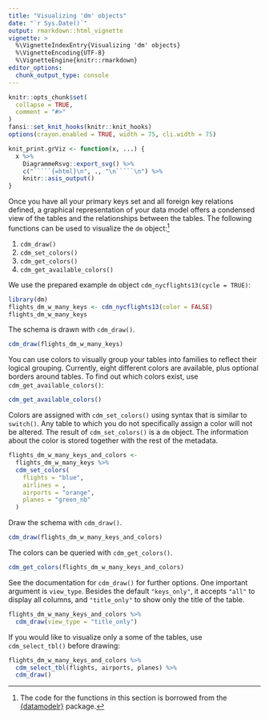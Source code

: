 ```yaml
---
title: "Visualizing 'dm' objects"
date: "`r Sys.Date()`"
output: rmarkdown::html_vignette
vignette: >
  %\VignetteIndexEntry{Visualizing 'dm' objects}
  %\VignetteEncoding{UTF-8}
  %\VignetteEngine{knitr::rmarkdown}
editor_options: 
  chunk_output_type: console
---
```


```r
knitr::opts_chunk$set(
  collapse = TRUE,
  comment = "#>"
)
fansi::set_knit_hooks(knitr::knit_hooks)
options(crayon.enabled = TRUE, width = 75, cli.width = 75)

knit_print.grViz <- function(x, ...) {
  x %>% 
    DiagrammeRsvg::export_svg() %>% 
    c("`````{=html}\n", ., "\n`````\n") %>% 
    knitr::asis_output()
}
```

Once you have all your primary keys set and all foreign key relations defined, a graphical representation of your data model offers a condensed view of the tables and the relationships between the tables.
The following functions can be used to visualize the `dm` object:^[The code for the functions in this section is borrowed from the [{datamodelr}](https://github.com/bergant/datamodelr) package.]

1. `cdm_draw()`
1. `cdm_set_colors()`
1. `cdm_get_colors()`
1. `cdm_get_available_colors()`

We use the prepared example `dm` object `cdm_nycflights13(cycle = TRUE)`:
```r
library(dm)
flights_dm_w_many_keys <- cdm_nycflights13(color = FALSE)
flights_dm_w_many_keys
```

The schema is drawn with `cdm_draw()`. 
```r
cdm_draw(flights_dm_w_many_keys)
```

You can use colors to visually group your tables into families to reflect their logical grouping.
Currently, eight different colors are available, plus optional borders around tables.
To find out which colors exist, use `cdm_get_available_colors()`:
```r
cdm_get_available_colors()
```

Colors are assigned with `cdm_set_colors()` using syntax that is similar to `switch()`.
Any table to which you do not specifically assign a color will not be altered. 
The result of `cdm_set_colors()` is a `dm` object.
The information about the color is stored together with the rest of the metadata.
```r
flights_dm_w_many_keys_and_colors <-
  flights_dm_w_many_keys %>% 
  cdm_set_colors(
    flights = "blue",
    airlines = ,
    airports = "orange",
    planes = "green_nb"
  )
```

Draw the schema with `cdm_draw()`. 
```r
cdm_draw(flights_dm_w_many_keys_and_colors)
```

The colors can be queried with `cdm_get_colors()`. 
```r
cdm_get_colors(flights_dm_w_many_keys_and_colors)
```

See the documentation for `cdm_draw()` for further options.
One important argument is `view_type`.
Besides the default `"keys_only"`, it accepts `"all"` to display all columns, and `"title_only"` to show only the title of the table.

```r
flights_dm_w_many_keys_and_colors %>% 
  cdm_draw(view_type = "title_only")
```

If you would like to visualize only a some of the tables, use `cdm_select_tbl()` before drawing:

```r
flights_dm_w_many_keys_and_colors %>% 
  cdm_select_tbl(flights, airports, planes) %>% 
  cdm_draw()
```
